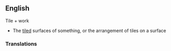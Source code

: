 ==English==
{{en-noun}}

Tile + work

*The [[tile]]d surfaces of something, or the arrangement of tiles on a surface

=== Translations ===
{{trans-top|The tiled surfaces of something, or the arrangement of tiles on a surface}}
{{trans-mid}}
{{trans-bottom}}